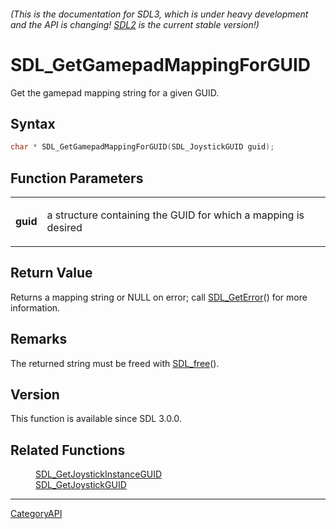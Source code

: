 ====== (This is the documentation for SDL3, which is under heavy development and the API is changing! [https://wiki.libsdl.org/SDL2/ SDL2] is the current stable version!) ======
= SDL_GetGamepadMappingForGUID =

Get the gamepad mapping string for a given GUID.

== Syntax ==

<syntaxhighlight lang='c'>
char * SDL_GetGamepadMappingForGUID(SDL_JoystickGUID guid);
</syntaxhighlight>

== Function Parameters ==

{|
|'''guid'''
|a structure containing the GUID for which a mapping is desired
|}

== Return Value ==

Returns a mapping string or NULL on error; call [[SDL_GetError]]() for more
information.

== Remarks ==

The returned string must be freed with [[SDL_free]]().

== Version ==

This function is available since SDL 3.0.0.

== Related Functions ==

:[[SDL_GetJoystickInstanceGUID]]
:[[SDL_GetJoystickGUID]]

----
[[CategoryAPI]]


